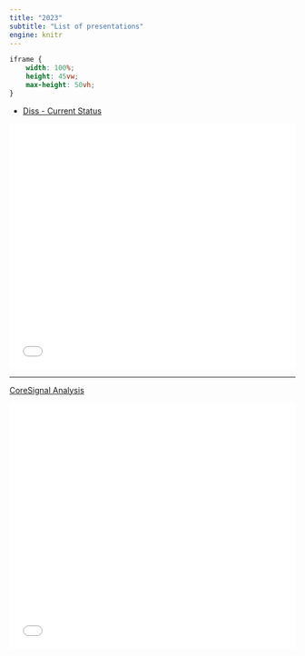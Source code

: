 ```yaml
---
title: "2023"
subtitle: "List of presentations"
engine: knitr
---
```


```css
iframe {
    width: 100%;
    height: 45vw;
    max-height: 50vh;
}
```

* [Diss - Current Status](../revealjs/slides/2023/diss/diss.html)

<iframe style="width: 100%; height: 45vw; max-height: 50vh;" frameborder="0" allowfullscreen src="../revealjs/slides/2023/diss/diss.html"></iframe>

<hr>

[CoreSignal Analysis](../revealjs/slides/2023/cs/cs.html)

<iframe style="width: 100%; height: 45vw; max-height: 50vh;" frameborder="0" allowfullscreen src="../revealjs/slides/2023/cs/cs.html"></iframe>




